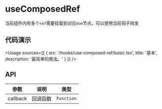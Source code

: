 
# useComposedRef

当前组件内有多个`ref`需要挂载到对应`dom`节点，可以使用当前钩子转发

## 代码演示

<Usage
  sources={[
    {
      src: '/hooks/use-composed-ref/basic.tsx',
      title: '基本',
      description: '最简单的用法。'
    }
  ]}
/>

## API

| 参数     | 说明     | 类型       |
| -------- | -------- | ---------- |
| callback | 回调函数 | `Function` |
